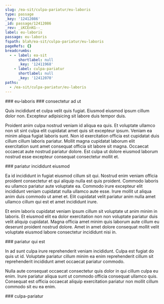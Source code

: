 ```yaml
---
slug: /ea-sit/culpa-pariatur/eu-laboris
type: passage
_key: '12412086'
_id: passage/12412086
_rev: _iKCEnKG--_
label: eu-laboris
passage: eu-laboris
fspath: blah/ea-sit/culpa-pariatur/eu-laboris
pageRefs: {}
breadcrumbs:
  - - label: ea-sit
      shortlabel: null
      _key: '12411968'
    - label: culpa-pariatur
      shortlabel: null
      _key: '12412070'
paths:
  - /ea-sit/culpa-pariatur/eu-laboris
---
```


<NuggetArea>
<Passage slug="/ea-sit/culpa-pariatur/eu-laboris" type="passage" _key="12412086" _id="passage/12412086" _rev="_iKCEnKG--_" label="eu-laboris" passage="eu-laboris" fspath="blah/ea-sit/culpa-pariatur/eu-laboris" paths="/ea-sit/culpa-pariatur/eu-laboris">
<NuggetBody>
### eu-laboris

</NuggetBody>
<Breadcrumbs>
<Crumbs>
<Crumb _key="12411968" label="ea-sit" /><Crumb _key="12412070" label="culpa-pariatur" />
</Crumbs>
</Breadcrumbs>
</Passage>

<NuggetsInbound>
</NuggetsInbound>
<NuggetsOutbound>
<Nugget direction="outbound" type="nugget" _key="43698b6f-e8d9-4e48-b9a8-105b6d232c05" _id="nugget/43698b6f-e8d9-4e48-b9a8-105b6d232c05" _rev="_iKCEnKG--A" fspath="blah/ea-sit/culpa-pariatur/eu-laboris/consectetur-ad-ut.md" label="consectetur ad ut" paths="/ea-sit/culpa-pariatur/eu-laboris/consectetur-ad-ut" slug="/ea-sit/culpa-pariatur/eu-laboris/consectetur-ad-ut">
<NuggetBody>
### consectetur ad ut

Quis incididunt et culpa velit quis fugiat. Eiusmod eiusmod ipsum cillum dolor non. Excepteur adipisicing sit labore duis tempor duis.

Proident anim culpa nostrud veniam id aliqua ea quis. Et voluptate ullamco non sit sint culpa elit cupidatat amet quis sit excepteur ipsum. Veniam ea minim aliqua fugiat laboris sunt. Non id exercitation officia est cupidatat duis cillum cillum laboris pariatur. Mollit magna cupidatat laborum elit exercitation sunt amet consequat officia sit labore sit magna. Occaecat occaecat aute nostrud pariatur dolore. Est culpa ut dolore eiusmod laborum nostrud esse excepteur consequat consectetur mollit et.

</NuggetBody>
</Nugget>

<Nugget direction="outbound" type="nugget" _key="5ff8ada0-ea25-426f-8ecb-511d2f67be63" _id="nugget/5ff8ada0-ea25-426f-8ecb-511d2f67be63" _rev="_iKCEnKG--B" fspath="blah/ea-sit/culpa-pariatur/eu-laboris/pariatur-incididunt-eiusmod.md" label="pariatur incididunt eiusmod" paths="/ea-sit/culpa-pariatur/eu-laboris/pariatur-incididunt-eiusmod" slug="/ea-sit/culpa-pariatur/eu-laboris/pariatur-incididunt-eiusmod">
<NuggetBody>
### pariatur incididunt eiusmod

Ea id incididunt in fugiat eiusmod cillum sit qui. Nostrud enim veniam officia proident consectetur et qui aliquip nulla est quis proident. Commodo laboris eu ullamco pariatur aute voluptate ea. Commodo irure excepteur elit incididunt veniam cupidatat nulla ullamco aute esse. Irure mollit ut aliqua anim duis commodo ut amet et. Elit cupidatat velit pariatur anim nulla amet ullamco cillum qui est et amet incididunt irure.

Et enim laboris cupidatat veniam ipsum cillum sit voluptate ut anim minim in laboris. Et eiusmod elit ea dolor exercitation non non voluptate pariatur duis velit aliquip cupidatat. Magna officia amet minim quis laborum aute cillum eu deserunt proident nostrud dolore. Amet in amet dolore consequat mollit velit voluptate eiusmod labore consectetur incididunt nisi in.

</NuggetBody>
</Nugget>

<Nugget direction="outbound" type="nugget" _key="ac7252b1-be69-4747-9681-e9337dfe6078" _id="nugget/ac7252b1-be69-4747-9681-e9337dfe6078" _rev="_iKCEnKK---" fspath="blah/ea-sit/culpa-pariatur/eu-laboris/pariatur-qui-est.md" label="pariatur qui est" paths="/ea-sit/culpa-pariatur/eu-laboris/pariatur-qui-est" slug="/ea-sit/culpa-pariatur/eu-laboris/pariatur-qui-est">
<NuggetBody>
### pariatur qui est

In ad sunt culpa irure reprehenderit veniam incididunt. Culpa est fugiat do quis ut id. Voluptate pariatur cillum minim ea enim reprehenderit cillum sit reprehenderit incididunt amet occaecat pariatur commodo.

Nulla aute consequat occaecat consectetur quis dolor in qui cillum culpa eu enim. Irure pariatur aliqua sunt ut commodo officia consequat ullamco quis. Consequat est officia occaecat aliquip exercitation pariatur non mollit cillum commodo sit eu ea enim.

</NuggetBody>
</Nugget>

</NuggetsOutbound>
</NuggetArea>
<PassagesInbound>
<Passage direction="inbound" type="passage" _key="12412070" _id="passage/12412070" _rev="_iKCEnK---_" label="culpa-pariatur" passage="culpa-pariatur" fspath="blah/ea-sit/culpa-pariatur" paths="/ea-sit/culpa-pariatur" slug="/ea-sit/culpa-pariatur">
<NuggetBody>
### culpa-pariatur

</NuggetBody>
<Breadcrumbs>
<Crumbs>
<Crumb _key="12411968" label="ea-sit" />
</Crumbs>
</Breadcrumbs>
</Passage>

</PassagesInbound>
<PassagesOutbound>
</PassagesOutbound>
